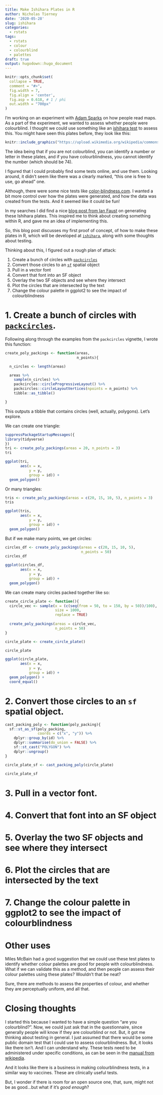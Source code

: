 ```yaml
---
title: Make Ishihara Plates in R
author: Nicholas Tierney
date: '2020-05-28'
slug: ishihara
categories:
  - rstats
tags:
  - rstats
  - colour
  - colourblind
  - palettes
draft: true
output: hugodown::hugo_document
---
```


```r
knitr::opts_chunk$set(
  collapse = TRUE, 
  comment = "#>", 
  fig.width = 7, 
  fig.align = 'center',
  fig.asp = 0.618, # 1 / phi
  out.width = "700px"
)
```

I'm working on an experiment with [Adam Sparks](https://adamhsparks.com/) on how people read maps. As a part of the experiment, we wanted to assess whether people were colourblind. I thought we could use something like an [ishihara test](https://en.wikipedia.org/wiki/Ishihara_test) to assess this. You might have seen this plates before, they look like this:

```r
knitr::include_graphics("https://upload.wikimedia.org/wikipedia/commons/thumb/e/e0/Ishihara_9.png/560px-Ishihara_9.png")
```

The idea being that if you are not colourblind, you can identify a number or letter in these plates, and if you have colourblindness, you cannot identify the number (which should be 74).

I figured that I could probably find some tests online, and use them. Looking around, it didn't seem like there was a clearly marked, "this one is free to use, go ahead" one. 

Although, there were some nice tests like [color-blindness.com](https://www.color-blindness.com/color-blindness-tests/). I wanted a bit more control over how the plates were generated, and how the data was created from the tests. And it seemed like it could be fun!

In my searches I did find a nice [blog post from Ian Faust](http://ianfaust.com/2016/02/19/Ishihara/) on generating these Ishihara plates. This inspired me to think about creating something within R, and gave me an idea of implementing this.

So, this blog post discusses my first proof of concept, of how to make these plates in R, which will be developed at [`ishihara`](https://github.com/njtierney/ishihara), along with some thoughts about testing.

Thinking about this, I figured out a rough plan of attack:

1. Create a bunch of circles with [`packcircles`](https://cran.r-project.org/web/packages/packcircles/index.html)
2. Convert those circles to an [`sf`](https://cran.r-project.org/web/packages/sf/index.html) spatial object
3. Pull in a vector font
4. Convert that font into an SF object
5. Overlay the two SF objects and see where they intersect
6. Plot the circles that are intersected by the text
7. Change the colour palette in ggplot2 to see the impact of colourblindness

# 1. Create a bunch of circles with [`packcircles`]().

Following along through the examples from the `packcircles` vignette, I wrote this function:

```r
create_poly_packings <- function(areas,
                                 n_points){

  n_circles <- length(areas)

  areas %>%
    sample(n_circles) %>%
    packcircles::circleProgressiveLayout() %>%
    packcircles::circleLayoutVertices(npoints = n_points) %>%
    tibble::as_tibble()

}
```

This outputs a tibble that contains circles (well, actually, polygons). Let's explore.

We can create one triangle:

```r
suppressPackageStartupMessages({
library(tidyverse)
})
tri <- create_poly_packings(areas = 20, n_points = 3)
tri

ggplot(tri, 
       aes(x = x,
           y = y,
           group = id)) +
  geom_polygon()
```

Or many triangles:

```r
tris <- create_poly_packings(areas = c(20, 15, 10, 5), n_points = 3)
tris

ggplot(tris, 
       aes(x = x,
           y = y,
           group = id)) +
  geom_polygon()
```

But if we make many points, we get circles:

```r
circles_df <- create_poly_packings(areas = c(20, 15, 10, 5), 
                                   n_points = 50)
circles_df

ggplot(circles_df, 
       aes(x = x,
           y = y,
           group = id)) +
  geom_polygon()
```

We can create many circles packed together like so:

```r
create_circle_plate <- function(){
  circle_vec <- sample(x = (c(seq(from = 50, to = 150, by = 50))/100),
                       size = 1000,
                       replace = TRUE)
  
  create_poly_packings(areas = circle_vec, 
                       n_points = 50)
}
```

```r
circle_plate <- create_circle_plate()

circle_plate

ggplot(circle_plate,
       aes(x = x,
           y = y,
           group = id)) +
  geom_polygon() +
  coord_equal()
```


# 2. Convert those circles to an `sf` spatial object.

```r
cast_packing_poly <- function(poly_packing){
  sf::st_as_sf(poly_packing,
               coords = c("x", "y")) %>%
    dplyr::group_by(id) %>%
    dplyr::summarise(do_union = FALSE) %>%
    sf::st_cast("POLYGON") %>%
    dplyr::ungroup()
}
```


```r

circle_plate_sf <- cast_packing_poly(circle_plate)

circle_plate_sf

```


# 3. Pull in a vector font.



# 4. Convert that font into an SF object



# 5. Overlay the two SF objects and see where they intersect



# 6. Plot the circles that are intersected by the text



# 7. Change the colour palette in ggplot2 to see the impact of colourblindness

# Other uses

Miles McBain had a good suggestion that we could use these test plates to identify whether colour palettes are good for people with colourblindness. What if we can validate this as a method, and then people can assess their colour palettes using these plates? Wouldn't that be neat?

Sure, there are methods to assess the properties of colour, and whether they are perceptually uniform, and all that.

# Closing thoughts

I started this because I wanted to have a simple question "are you colourblind?". Now, we could just ask that in the questionnaire, since generally people will know if they are colourblind or not. But, it got me thinking about testing in general. I just assumed that there would be some public domain test that I could use to assess colourblindness. But, it looks like there isn't. And I can understand why. These tests need to be administered under specific conditions, as can be seen in the [manual from wikipedia]().

And it looks like there is a business in making colourblindness tests, in a similar way to vaccines. These are clinically useful tests.

But, I wonder if there is room for an open source one, that, sure, might not be as good...but what if it's _good enough_?



